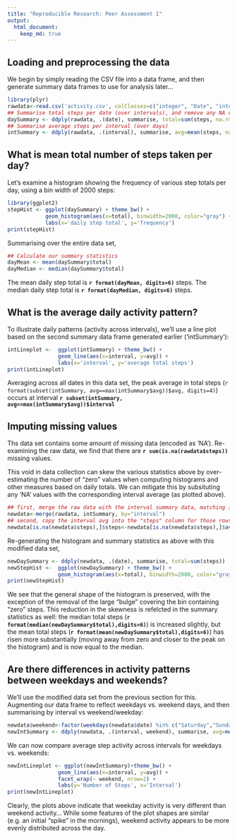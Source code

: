 ```yaml
---
title: "Reproducible Research: Peer Assessment 1"
output: 
  html_document:
    keep_md: true
---
```




## Loading and preprocessing the data
We begin by simply reading the CSV file into a data frame, and then generate summary data frames to use for analysis later...
```r
library(plyr)
rawdata<-read.csv('activity.csv', colClasses=c("integer", "Date", "integer"))
## Summarise total steps per date (over intervals), and remove any NA values...
daySummary <- ddply(rawdata, .(date), summarise, total=sum(steps, na.rm=TRUE))
## Summarise average steps per interval (over days) 
intSummary <- ddply(rawdata, .(interval), summarise, avg=mean(steps, na.rm=TRUE))
```



## What is mean total number of steps taken per day?
Let's examine a histogram showing the frequency of various step totals per day, using a bin width of 2000 steps:
```r
library(ggplot2)
stepHist <- ggplot(daySummary) + theme_bw() +
            geom_histogram(aes(x=total), binwidth=2000, color="gray") +
            labs(x='daily step total', y='frequency')
print(stepHist) 
```

Summarising over the entire data set,
```r
## Calculate our summary statistics
dayMean <- mean(daySummary$total)
dayMedian <- median(daySummary$total) 
```
The mean daily step total is **`r format(dayMean, digits=6)`** steps.  The median daily step total is **`r format(dayMedian, digits=6)`** steps.



## What is the average daily activity pattern?
To illustrate daily patterns (activity across intervals), we'll use a line plot based on the second summary data frame generated earlier ('intSummary'):
```r
intLineplot <-  ggplot(intSummary) + theme_bw() +
                geom_line(aes(x=interval, y=avg)) +
                labs(x='interval', y='average total steps')
print(intLineplot)
```

Averaging across all dates in this data set, the peak average in total steps (`r format(subset(intSummary, avg==max(intSummary$avg))$avg, digits=4)`) occurs at interval **`r subset(intSummary, avg==max(intSummary$avg))$interval`**



## Imputing missing values
Ths data set contains some amount of missing data (encoded as 'NA'). Re-examining the raw data, we find that there are **`r sum(is.na(rawdata$steps))`** missing values.

This void in data collection can skew the various statistics above by over-estimating the number of "zero" values when computing histograms and other measures based on daily totals.  We can mitigate this by subsituting any 'NA' values with the corresponding interval average (as plotted above).

```r
## first, merge the raw data with the interval summary data, matching intervals...
newdata<-merge(rawdata, intSummary, by="interval")
## second, copy the interval avg into the "steps" column for those rows with 'NA' for step counts
newdata[is.na(newdata$steps),]$steps<-newdata[is.na(newdata$steps),]$avg
```

Re-generating the histogram and summary statistics as above with this modified data set,

```r
newDaySummary <- ddply(newdata, .(date), summarise, total=sum(steps))
newStepHist <-  ggplot(newDaySummary) + theme_bw() +
                geom_histogram(aes(x=total), binwidth=2000, color="gray") 
print(newStepHist)
```

We see that the general shape of the histogram is preserved, with the exception of the removal of the large "bulge" covering the bin containing "zero" steps.  This reduction in the skewness is refelcted in the summary statistics as well: the median total steps (**`r format(median(newDaySummary$total),digits=6)`**) is increased slightly, but the mean total steps (**`r format(mean(newDaySummary$total),digits=6)`**) has risen more substantially (moving away from zero and closer to the peak on the histogram) and is now equal to the median.

## Are there differences in activity patterns between weekdays and weekends?
We'll use the modified data set from the previous section for this.  Augmenting our data frame to reflect weekdays vs. weekend days, and then summarising by interval vs weekend/weekday:

```r
newdata$weekend<-factor(weekdays(newdata$date) %in% c("Saturday","Sunday"), labels=c("weekday", "weekend"))
newIntSummary <- ddply(newdata, .(interval, weekend), summarise, avg=mean(steps))
```

We can now compare average step activity across intervals for weekdays vs. weekends:

```r
newIntLineplot <- ggplot(newIntSummary)+theme_bw() + 
                geom_line(aes(x=interval, y=avg)) +
                facet_wrap(~ weekend, nrow=2) + 
                labs(y='Number of Steps', x='Interval')
print(newIntLineplot)
```

Clearly, the plots above indicate that weekday activity is very different than weekend activity... While some features of the plot shapes are similar (e.g. an initial "spike" in the mornings), weekend activity appears to be more evenly distributed across the day.

